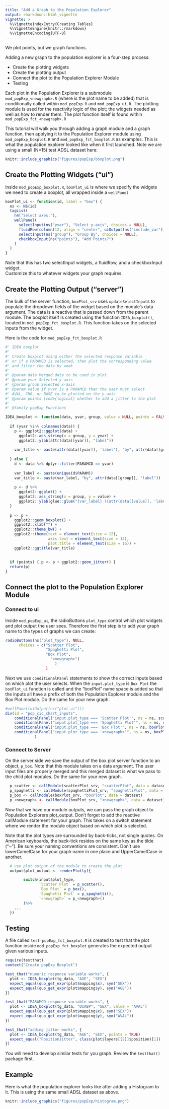 ```yaml
---
title: "Add a Graph to the Population Explorer"
output: rmarkdown::html_vignette
vignette: >
  %\VignetteIndexEntry{Creating Tables}
  %\VignetteEngine{knitr::rmarkdown}
  %\VignetteEncoding{UTF-8}
---
```


We plot points, but we graph functions.

Adding a new graph to the population explorer is a four-step process:

- Create the plotting widgets
- Create the plotting output
- Connect the plot to the Population Explorer Module
- Testing 

Each plot in the Population Explorer is a submodule `mod_popExp_<newgraph>.R` (where <newgraph> is the plot name to be added) that is conditionally called within `mod_popExp.R` and `mod_popExp_ui.R`. The plotting module is used for the reactivity logic of the plot; the widgets needed as well as how to render them. The plot function itself is found within `mod_popExp_fct_<newgraph>.R`

This tutorial will walk you through adding a graph module and a graph function, then applying it to the Population Explorer module using `mod_popExp_boxplot.R` and `mod_popExp_fct_boxplot.R` as examples.
This is what the population explorer looked like when it first launched.  Note we are using a small (N=15) test ADSL dataset here:

```r
knitr::include_graphics("figures/popExp/boxplot.png")
```

## Create the Plotting Widgets ("ui")

Inside `mod_popExp_boxplot.R`, `boxPlot_ui` is where we specify the widgets we need to create a boxplot, all wrapped inside a `wellPanel`
```r
boxPlot_ui <- function(id, label = "box") {
  ns <- NS(id)
  tagList(
    h4("Select axes:"),
    wellPanel(
      selectInput(ns("yvar"), "Select y-axis", choices = NULL),
      fluidRow(column(12, align = "center", uiOutput(ns("include_var")))),
      selectInput(ns("group"), "Group By", choices = NULL),
      checkboxInput(ns("points"), "Add Points?")
    )
  )
}
```

Note that this has two selectInput widgets, a fluidRow, and a checkboxInput widget.<br>
Customize this to whatever widgets your graph requires.

## Create the Plotting Output ("server")

The bulk of the server function, `boxPlot_srv` uses `updateSelectInput`s to populate the dropdown fields of the widget based on the module's data argument. The data is a reactive that is passed down from the parent module. The boxplot itself is created using the function `IDEA_boxplot()`, located in `mod_popExp_fct_boxplot.R`. This function takes on the selected inputs from the widget.

Here is the code for `mod_popExp_fct_boxplot.R`

```r
#' IDEA boxplot
#' 
#' Create boxplot using either the selected response variable
#' or if a PARAMCD is selected, then plot the corresponding value
#' and filter the data by week
#' 
#' @param data Merged data to be used in plot
#' @param yvar Selected y-axis 
#' @param group Selected x-axis 
#' @param value If yvar is a PARAMCD then the user must select 
#' AVAL, CHG, or BASE to be plotted on the y-axis
#' @param points \code{logical} whether to add a jitter to the plot
#' 
#' @family popExp Functions

IDEA_boxplot <- function(data, yvar, group, value = NULL, points = FALSE) {
  
  if (yvar %in% colnames(data)) {
    p <- ggplot2::ggplot(data) + 
      ggplot2::aes_string(x = group, y = yvar) +
      ggplot2::ylab(attr(data[[yvar]], "label"))
    
    var_title <- paste(attr(data[[yvar]], 'label'), "by", attr(data[[group]], "label"))
    
  } else {
    d <- data %>% dplyr::filter(PARAMCD == yvar)
    
    var_label <- paste(unique(d$PARAM))
    var_title <- paste(var_label, "by", attr(data[[group]], "label"))
    
    p <- d %>%
      ggplot2::ggplot() +
      ggplot2::aes_string(x = group, y = value) +
      ggplot2::ylab(glue::glue("{var_label} ({attr(data[[value]], 'label')})"))
  }
  
  p <- p + 
    ggplot2::geom_boxplot() +
    ggplot2::xlab("") +
    ggplot2::theme_bw() +
    ggplot2::theme(text = element_text(size = 12),
                   axis.text = element_text(size = 12),
                   plot.title = element_text(size = 16)) +
    ggplot2::ggtitle(var_title)
  
  
  if (points) { p <- p + ggplot2::geom_jitter() }
  return(p)
}
```

## Connect the plot to the Population Explorer Module

### Connect to ui

Inside `mod_popExp_ui`, the radioButtons `plot_type` control which plot widgets and plot output the user sees. Therefore the first step is to add your graph name to the types of graphs we can create:


```r
radioButtons(ns("plot_type"), NULL, 
      choices = c("Scatter Plot", 
                  "Spaghetti Plot", 
                  "Box Plot",
	                "<newgraph>")
                      )
                  )
```

Next we use `conditionalPanel` statements to show the correct inputs based on which plot the user selects. When the `input.plot_type` is `Box Plot` the `boxPlot_ui` function is called and the "boxPlot" name space is added so that the inputs all have a prefix of both the Population Explorer module and the Box Plot module.  Do the same for your new graph.

```r
#wellPanel(uiOutput(ns("plot_ui")))
div(id = "pop_cic_chart_inputs", 
    conditionalPanel("input.plot_type === 'Scatter Plot'", ns = ns, scatterPlot_ui(ns("scatterPlot"))),
    conditionalPanel("input.plot_type === 'Spaghetti Plot'", ns = ns, spaghettiPlot_ui(ns("spaghettiPlot"))),
    conditionalPanel("input.plot_type === 'Box Plot'", ns = ns, boxPlot_ui(ns("boxPlot"))),
    conditionalPanel("input.plot_type === '<newgraph>'", ns = ns, boxPlot_ui(ns("<newgraph>")))
             )
```


### Connect to Server

On the server side we save the output of the box plot server function to an object, `p_box`. Note that this module takes on a data argument. The user input files are properly merged and this merged dataset is what we pass to the child plot modules. Do the same for your new graph.

```r
  p_scatter <- callModule(scatterPlot_srv, "scatterPlot", data = dataset)
  p_spaghetti <- callModule(spaghettiPlot_srv, "spaghettiPlot", data = dataset)
  p_box <- callModule(boxPlot_srv, "boxPlot", data = dataset)
  p_<newgraph> <- callModule(boxPlot_srv, "<newgraph>", data = dataset)
```

Now that we have our module outputs, we can pass the graph object to Population Explorers plot_output. Don't forget to add the reactive callModule statement for your graph.  This takes on a switch statement where we render the module object based on which plot is selected. 

Note that the plot types are surrounded by back-ticks, not single quotes.  On American keyboards, the back-tick resides on the same key as the tilde ("~").  Be sure your naming conventions are consistent.  Don't use lowerCamelCase for your graph name in one place and UpperCamelCase in another.
  
```r
  # use plot output of the module to create the plot 
  output$plot_output <- renderPlotly({

        switch(input$plot_type,
               `Scatter Plot` = p_scatter(),
               `Box Plot` = p_box(),
               `Spaghetti Plot` = p_spaghetti(),
			   `<newgraph>` = p_<newgraph>()
        )%>% 
    ...
  })
```
## Testing

A file called `test-popExp_fct_boxplot.R` is created to test that the plot function inside `mod_popExp_fct_boxplot` generates the expected output given various inputs.

```r
require(testthat)
context("Create popExp Boxplot")

test_that("numeric response variable works", {
  plot <- IDEA_boxplot(tg_data, "AGE", "SEX")
  expect_equal(quo_get_expr(plot$mapping$x), sym("SEX"))
  expect_equal(quo_get_expr(plot$mapping$y), sym("AGE"))
})

test_that("PARAMCD response variable works", {
  plot <- IDEA_boxplot(tg_data, "DIABP", "SEX", value = "AVAL")
  expect_equal(quo_get_expr(plot$mapping$x), sym("SEX"))
  expect_equal(quo_get_expr(plot$mapping$y), sym("AVAL"))
})

test_that("adding jitter works", {
  plot <- IDEA_boxplot(tg_data, "AGE", "SEX", points = TRUE)
  expect_equal("PositionJitter", class(plot$layers[[2]]$position)[1])
})
```

You will need to develop similar tests for you graph.  Review the `testthat()` package first.

## Example

Here is what the population explorer looks like after adding a Histogram to it.
This is using the same small ADSL dataset as above.

```r
knitr::include_graphics("figures/popExp/histogram.png")
```

